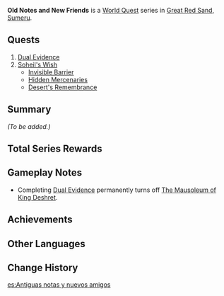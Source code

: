 {{Stub}}
{{Chapter Infobox
|image  = Golden Slumber Chapter.png
|type   = World
|region = Sumeru
|prev   = Golden Slumber
}}

'''Old Notes and New Friends''' is a [[World Quest]] series in [[Great Red Sand]], [[Sumeru]].

==Quests==
#[[Dual Evidence]]
#[[Soheil's Wish]]
#* [[Invisible Barrier]]
#* [[Hidden Mercenaries]]
#* [[Desert's Remembrance]]

==Summary==
''(To be added.)''

==Total Series Rewards==
{{Event Rewards
|type = Quest
|Adventure EXP = 1,550
|Sumeru Reputation EXP = 40
|Primogem = 200
|Hero's Wit = 13
|Mora = 94,000
|Mystic Enhancement Ore = 13
|sort = Adventure EXP,Sumeru Reputation EXP,Primogem,Hero's Wit,Mora,Mystic Enhancement Ore
}}

==Gameplay Notes==
* Completing [[Dual Evidence]] permanently turns off [[The Mausoleum of King Deshret]].

==Achievements==
{{Achievement Topic Table|quest=Old Notes and New Friends|requirements=1}}

==Other Languages ==
{{Other Languages
|en      = Old Notes and New Friends
|zhs     = 旧语新知
|zhs_rm  = Jiùyǔ Xīnzhī
|zht     = 舊語新知
|zht_rm  = Jiùyǔ Xīnzhī
|zh_tl   = Old Words and New Friends
|ja      = 古き物語と新しき友人
|ja_rm   = Furuki Monogatari to Atarashiki Yuujin
|ja_tl   = Old Stories and New Friends
|ko      = 오래된 말과 새로운 친구
|ko_rm   = Oraedoen Malgwa Saeroun Chin'gu
|ko_tl   = Old Words and New Friends
|es      = Antiguas notas y nuevos amigos
|es_tl   = Old Notes and New Friends
|fr      = Vieilles notes et nouveaux amis
|fr_tl   = Old Notes and New Friends
|ru      = Древний язык, новые знания
|ru_tl   = Ancient Language, New Knowledge
|th      = ความรู้ใหม่จากถ้อยคำเก่า
|th_rm   = 
|th_tl   = 
|vi      = Ghi Chép Cũ, Gặp Gỡ Mới
|vi_tl   = Old Writings, New Meetings
|de      = Alte Notizen und neue Freunde
|de_tl   = Old Notes and New Friends
|id      = Pepatah Lama, Pengetahuan Baru
|id_tl   = Old Proverb, New Knowledge
|pt      = Velhos Ditados, Novos Conhecimentos
|pt_tl   = 
|tr      = Eski Notlar ve Yeni Arkadaşlar
|tr_tl   = 
|it      = Vecchi appunti e nuovi amici
|it_tl   = 
}}

==Change History==
{{Change History|3.1}}

[[es:Antiguas notas y nuevos amigos]]